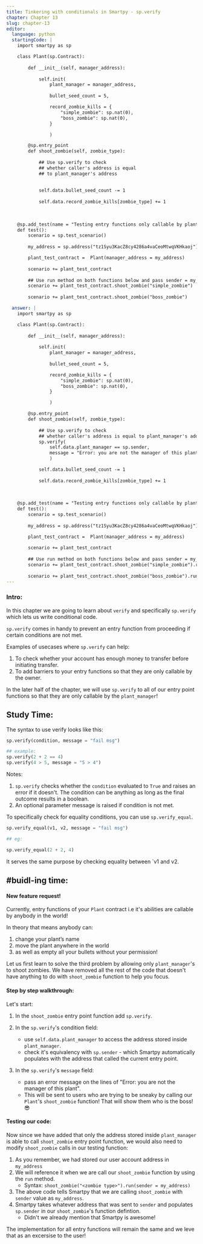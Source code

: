 ```yaml
---
title: Tinkering with conditionals in Smartpy - sp.verify
chapter: Chapter 13
slug: chapter-13
editor:
  language: python
  startingCode: |
    import smartpy as sp

    class Plant(sp.Contract):
    
        def __init__(self, manager_address):
            
            self.init(
                plant_manager = manager_address, 
                
                bullet_seed_count = 5, 

                record_zombie_kills = {
                    "simple_zombie": sp.nat(0), 
                    "boss_zombie": sp.nat(0), 
                }

                )

        @sp.entry_point
        def shoot_zombie(self, zombie_type):
            
            ## Use sp.verify to check 
            ## whether caller's address is equal 
            ## to plant_manager's address
            
            
            self.data.bullet_seed_count -= 1
            
            self.data.record_zombie_kills[zombie_type] += 1
        
        
            
    @sp.add_test(name = "Testing entry functions only callable by plant manager")
    def test():
        scenario = sp.test_scenario()
        
        my_address = sp.address("tz1Syu3KacZ8cy4286a4vaCeoMtwqVKHkaoj")

        plant_test_contract =  Plant(manager_address = my_address)
        
        scenario += plant_test_contract
        
        ## Use run method on both functions below and pass sender = my_address to it. 
        scenario += plant_test_contract.shoot_zombie("simple_zombie")
        
        scenario += plant_test_contract.shoot_zombie("boss_zombie")

  answer: |  
    import smartpy as sp

    class Plant(sp.Contract):
    
        def __init__(self, manager_address):
            
            self.init(
                plant_manager = manager_address, 
                
                bullet_seed_count = 5, 

                record_zombie_kills = {
                    "simple_zombie": sp.nat(0), 
                    "boss_zombie": sp.nat(0), 
                }

                )

        @sp.entry_point
        def shoot_zombie(self, zombie_type):
            
            ## Use sp.verify to check 
            ## whether caller's address is equal to plant_manager's address
            sp.verify(
                self.data.plant_manager == sp.sender, 
                message = "Error: you are not the manager of this plant"
                )

            self.data.bullet_seed_count -= 1
            
            self.data.record_zombie_kills[zombie_type] += 1
        
        
            
    @sp.add_test(name = "Testing entry functions only callable by plant manager")
    def test():
        scenario = sp.test_scenario()
        
        my_address = sp.address("tz1Syu3KacZ8cy4286a4vaCeoMtwqVKHkaoj")

        plant_test_contract =  Plant(manager_address = my_address)
        
        scenario += plant_test_contract
        
        ## Use run method on both functions below and pass sender = my_address to it. 
        scenario += plant_test_contract.shoot_zombie("simple_zombie").run(sender = my_address)
        
        scenario += plant_test_contract.shoot_zombie("boss_zombie").run(sender = my_address)
---
```


### Intro: 
In this chapter we are going to learn about `verify` and specifically `sp.verify` which lets us write conditional code. 

`sp.verify` comes in handy to prevent an entry function from proceeding if certain conditions are not met. 

Examples of usecases where `sp.verify` can help: 

1. To check whether your account has enough money to transfer before initiating transfer. 
2. To add barriers to your entry functions so that they are only callable by the owner. 

In the later half of the chapter, we will use `sp.verify` to all of our entry point functions so that they are only callable by the `plant_manager`!



## Study Time: 


The syntax to use verify looks like this: 

```python
sp.verify(condition, message = "fail msg"​)

## example: 
sp.verify(2 + 2 == 4)
sp.verify(4 > 5, message = "5 > 4")

```

Notes: 
1. `sp.verify` checks whether the `condition` evaluated to `True` and raises an error if it doesn't. The condition can be anything as long as the final outcome results in a boolean. 
2. An optional parameter message is raised if condition is not met.


To specifically check for equality conditions, you can use `sp.verify_equal`. 

```python
sp.verify_equal(v1, v2, message = "fail msg"​)

## eg: 

sp.verify_equal(2 + 2, 4)

```

It serves the same purpose by checking equality between `v1 and v2. 


## #buidl-ing time:

#### New feature request!

Currently, entry functions of your `Plant` contract i.e it's abilities are callable by anybody in the world! 

In theory that means anybody can:
1. change your plant’s name 
2. move the plant anywhere in the world 
3. as well as empty all your bullets without your permission!

Let us first learn to solve the third problem by allowing only `plant_manager`'s to shoot zombies. We have removed all the rest of the code that doesn't have anything to do with `shoot_zombie` function to help you focus. 

#### Step by step walkthrough: 

Let's start: 

1. In the `shoot_zombie` entry point function add `sp.verify`. 
2. In the `sp.verify`'s condition field: 
    * use `self.data.plant_manager` to access the address stored inside `plant_manager`. 
    * check it's equivalency with `sp.sender` - which Smartpy automatically populates with the address that called the current entry point. 
 
3. In the `sp.verify`'s `message` field: 
    * pass an error message on the lines of "Error: you are not the manager of this plant". 
    * This will be sent to users who are trying to be sneaky by calling our `Plant`'s `shoot_zombie` function! That will show them who is the boss! 😎

#### Testing our code: 
Now since we have added that only the address stored inside `plant_manager` is able to call `shoot_zombie` entry point function, we would also need to modify `shoot_zombie` calls in our testing function: 

1. As you remember, we had stored our user account address in `my_address`
2. We will reference it when we are call our `shoot_zombie` function by using the `run` method. 
    * Syntax: `shoot_zombie("<zombie type>").run(sender = my_address)`
3. The above code tells Smartpy that we are calling `shoot_zombie` with `sender` value as `my_address`. 
4. Smartpy takes whatever address that was sent to `sender` and populates `sp.sender` in our `shoot_zombie`'s function defintion. 
    * Didn't we already mention that Smartpy is awesome! 


The implementation for all entry functions will remain the same and we leve that as an excersise to the user! 
